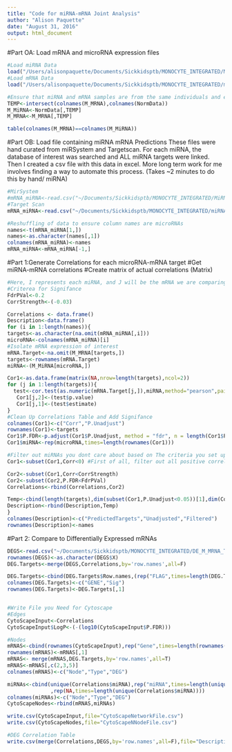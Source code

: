 ```yaml
---
title: "Code for miRNA-mRNA Joint Analysis"
author: "Alison Paquette"
date: "August 31, 2016"
output: html_document
---
```

#Part OA: Load mRNA and microRNA expression files
```r
#Load miRNA Data
load("/Users/alisonpaquette/Documents/Sickkidsptb/MONOCYTE_INTEGRATED/Monocyte_TMMNormalizedData.RData")
#Load mRNA Data
load("/Users/alisonpaquette/Documents/Sickkidsptb/MONOCYTE_INTEGRATED/mRNA_M_TMMNorm.RData")

#Ensure that miRNA and mRNA samples are from the same individuals and everything matches up in terms of sample ids
TEMP<-intersect(colnames(M_MRNA),colnames(NormData))
M_MiRNA<-NormData[,TEMP]
M_MRNA<-M_MRNA[,TEMP]

table(colnames(M_MRNA)==colnames(M_MiRNA))
```

#Part OB: Load file containing miRNA mRNA Predictions
These files were hand curated from miRSystem and Targetscan.  For each miRNA, the database of interest was searched and ALL miRNA targets were linked.  Then I created a csv file with this data in excel.  More long term work for me involves finding a way to automate this process. (Takes ~2 minutes to do this by hand/ miRNA)

```r
#MirSystem
#mRNA_miRNA<-read.csv("~/Documents/Sickkidsptb/MONOCYTE_INTEGRATED/MiRNAMRNA.csv",na.strings=c("", " "))
#Target Scan
mRNA_miRNA<-read.csv("~/Documents/Sickkidsptb/MONOCYTE_INTEGRATED/miRNAMRNAMonocytesTargetScan.csv",na.strings=c("", " "))

#Reshuffling of data to ensure column names are microRNAs
names<-t(mRNA_miRNA[1,])
names<-as.character(names[,1])
colnames(mRNA_miRNA)<-names
mRNA_miRNA<-mRNA_miRNA[-1,]
```



#Part 1:Generate Correlations for each microRNA-mRNA target
#Get miRNA-mRNA correlations
#Create matrix of actual correlations (Matrix)

```r
#Here, I represents each miRNA, and J will be the mRNA we are comparing
#Criterea for Signifance
FdrPVal<-0.2
CorrStrength<-(-0.03)

Correlations <- data.frame()
Description<-data.frame()
for (i in 1:length(names)){
targets<-as.character(na.omit(mRNA_miRNA[,i]))
microRNA<-colnames(mRNA_miRNA)[i]
#Isolate mRNA expression of interest
mRNA.Target<-na.omit(M_MRNA[targets,])
targets<-rownames(mRNA.Target)
miRNA<-(M_MiRNA[microRNA,])

Cor1<-as.data.frame(matrix(NA,nrow=length(targets),ncol=2))
for (j in 1:length(targets)){
  test<-cor.test(as.numeric(mRNA.Target[j,]),miRNA,method="pearson",paired=T,exact=F)
   Cor1[j,2]<-(test$p.value)
   Cor1[j,1]<-(test$estimate)
}
#Clean Up Correlations Table and Add Signifance
colnames(Cor1)<-c("Corr","P.Unadjust")
rownames(Cor1)<-targets
Cor1$P.FDR<-p.adjust(Cor1$P.Unadjust, method = "fdr", n = length(Cor1$P.Unadjust))
Cor1$miRNA<-rep(microRNA,times=length(rownames(Cor1)))

#Filter out miRNAs you dont care about based on The criteria you set up
Cor1<-subset(Cor1,Corr<0) #First of all, filter out all positive correlations, you dont want that in your life right now

Cor2<-subset(Cor1,Corr<CorrStrength)
Cor2<-subset(Cor2,P.FDR<FdrPVal)
Correlations<-rbind(Correlations,Cor2)

Temp<-cbind(length(targets),dim(subset(Cor1,P.Unadjust<0.05))[1],dim(Cor2)[1])
Description<-rbind(Description,Temp)
}
colnames(Description)<-c("PredictedTargets","Unadjusted","Filtered")
rownames(Description)<-names
```


#Part 2: Compare to Differentially Expressed mRNAs
```r
DEGS<-read.csv("~/Documents/Sickkidsptb/MONOCYTE_INTEGRATED/DE_M_MRNA_TMM.csv")
rownames(DEGS)<-as.character(DEGS$X)
DEG.Targets<-merge(DEGS,Correlations,by='row.names',all=F)

DEG.Targets<-cbind(DEG.Targets$Row.names,(rep("FLAG",times=length(DEG.Targets$Row.names))))
colnames(DEG.Targets)<-c("GENE","Sig")
rownames(DEG.Targets)<-DEG.Targets[,1]


#Write File you Need for Cytoscape
#Edges
CytoScapeInput<-Correlations
CytoScapeInput$LogP<-(-(log10(CytoScapeInput$P.FDR)))

#Nodes
mRNAS<-cbind(rownames(CytoScapeInput),rep("Gene",times=length(rownames(CytoScapeInput))))
rownames(mRNAS)<-mRNAS[,1]
mRNAS<- merge(mRNAS,DEG.Targets,by='row.names',all=T)
mRNAS<-mRNAS[,c(2,3,5)]
colnames(mRNAS)<-c("Node","Type","DEG")

miRNAs<-cbind(unique(Correlations$miRNA),rep("miRNA",times=length(unique(Correlations$miRNA)))
              ,rep(NA,times=length(unique(Correlations$miRNA))))
colnames(miRNAs)<-c("Node","Type","DEG")
CytoScapeNodes<-rbind(mRNAS,miRNAs)

write.csv(CytoScapeInput,file="CytoScapeNetworkFile.csv")
write.csv(CytoScapeNodes,file="CytoScapeNNodeFile.csv")

#DEG Correlation Table
write.csv(merge(Correlations,DEGS,by='row.names',all=F),file="DescriptiveOutput.csv")
```

